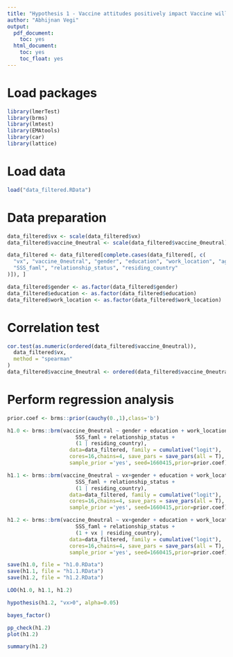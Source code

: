```yaml
---
title: "Hypothesis 1 - Vaccine attitudes positively impact Vaccine willingness"
author: "Abhijnan Vegi"
output:
  pdf_document:
    toc: yes
  html_document:
    toc: yes
    toc_float: yes
---
```


# Load packages
```r
library(lmerTest)
library(brms)
library(lmtest)
library(EMAtools)
library(car)
library(lattice)
```

# Load data
```r
load("data_filtered.RData")
```

# Data preparation
```r
data_filtered$vx <- scale(data_filtered$vx)
data_filtered$vaccine_0neutral <- scale(data_filtered$vaccine_0neutral)

data_filtered <- data_filtered[complete.cases(data_filtered[, c(
  "vx", "vaccine_0neutral", "gender", "education", "work_location", "age",
  "SSS_faml", "relationship_status", "residing_country"
)]), ]

data_filtered$gender <- as.factor(data_filtered$gender)
data_filtered$education <- as.factor(data_filtered$education)
data_filtered$work_location <- as.factor(data_filtered$work_location)
```

# Correlation test
```r
cor.test(as.numeric(ordered(data_filtered$vaccine_0neutral)),
  data_filtered$vx,
  method = "spearman"
)
data_filtered$vaccine_0neutral <- ordered(data_filtered$vaccine_0neutral)
```

# Perform regression analysis

```r
prior.coef <- brms::prior(cauchy(0.,1),class='b')

h1.0 <- brms::brm(vaccine_0neutral ~ gender + education + work_location + age+
                      SSS_faml + relationship_status +
                      (1 | residing_country),
                    data=data_filtered, family = cumulative("logit"),
                    cores=16,chains=4, save_pars = save_pars(all = T),
                    sample_prior ='yes', seed=1660415,prior=prior.coef)

h1.1 <- brms::brm(vaccine_0neutral ~ vx+gender + education + work_location + age+
                      SSS_faml + relationship_status +
                      (1 | residing_country),
                    data=data_filtered, family = cumulative("logit"),
                    cores=16,chains=4, save_pars = save_pars(all = T),
                    sample_prior ='yes', seed=1660415,prior=prior.coef)

h1.2 <- brms::brm(vaccine_0neutral ~ vx+gender + education + work_location + age+
                      SSS_faml + relationship_status +
                      (1 + vx | residing_country),
                    data=data_filtered, family = cumulative("logit"),
                    cores=16,chains=4, save_pars = save_pars(all = T),
                    sample_prior ='yes', seed=1660415,prior=prior.coef)
```

```r
save(h1.0, file = "h1.0.RData")
save(h1.1, file = "h1.1.RData")
save(h1.2, file = "h1.2.RData")
```

```r
LOO(h1.0, h1.1, h1.2)
```

```r
hypothesis(h1.2, "vx>0", alpha=0.05)
```

```r
bayes_factor()
```

```r
pp_check(h1.2)
plot(h1.2)
```

```r
summary(h1.2)
```

